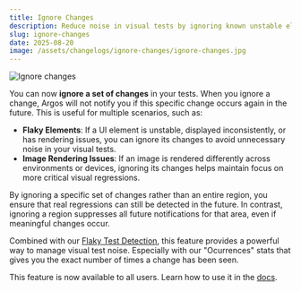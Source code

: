 ```yaml
---
title: Ignore Changes
description: Reduce noise in visual tests by ignoring known unstable elements or rendering flakiness.
slug: ignore-changes
date: 2025-08-20
image: /assets/changelogs/ignore-changes/ignore-changes.jpg
---
```


![Ignore changes](/assets/changelogs/ignore-changes/ignore-changes.jpg)

You can now **ignore a set of changes** in your tests. When you ignore a change, Argos will not notify you if this specific change occurs again in the future. This is useful for multiple scenarios, such as:

- **Flaky Elements**: If a UI element is unstable, displayed inconsistently, or has rendering issues, you can ignore its changes to avoid unnecessary noise in your visual tests.
- **Image Rendering Issues**: If an image is rendered differently across environments or devices, ignoring its changes helps maintain focus on more critical visual regressions.

By ignoring a specific set of changes rather than an entire region, you ensure that real regressions can still be detected in the future. In contrast, ignoring a region suppresses all future notifications for that area, even if meaningful changes occur.

Combined with our [Flaky Test Detection](https://argos-ci.com/changelogs/2025-06-26-flaky-test-detection), this feature provides a powerful way to manage visual test noise. Especially with our "Ocurrences" stats that gives you the exact number of times a change has been seen.

This feature is now available to all users. Learn how to use it in the [docs](https://argos-ci.com/docs/2025-06-26-flaky-test-detection).
